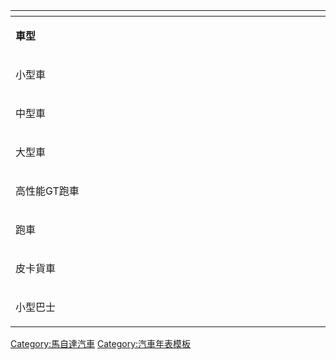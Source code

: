 {| class="navbox collapsible autocollapse"
!colspan="52"| {{Tnavbar-collapsible| [[馬自達]][[馬自達轉子引擎|轉子引擎]]車款發展時間表  | Mazda RX}}
|- bgcolor=#F0F0F0
|colspan=2 width=8% rowspan=2|'''車型'''
|colspan=5 width=10%|1960
|colspan=10 width=20%|1970
|colspan=10 width=20%|1980
|colspan=10 width=20%|1990
|colspan=10 width=20%|2000
|colspan=5 width=2%|2010
|- bgcolor=#F0F0F0
|width=2%|5||width=2%|6||width=2%|7||width=2%|8||width=2%|9
|width=2%|0||width=2%|1||width=2%|2||width=2%|3||width=2%|4||width=2%|5||width=2%|6||width=2%|7||width=2%|8||width=2%|9
|width=2%|0||width=2%|1||width=2%|2||width=2%|3||width=2%|4||width=2%|5||width=2%|6||width=2%|7||width=2%|8||width=2%|9
|width=2%|0||width=2%|1||width=2%|2||width=2%|3||width=2%|4||width=2%|5||width=2%|6||width=2%|7||width=2%|8||width=2%|9
|width=2%|0||width=2%|1||width=2%|2||width=2%|3||width=2%|4||width=2%|5||width=2%|6||width=2%|7||width=2%|8||width=2%|9
|width=2%|0||width=2%|1||width=2%|2||width=2%|3||width=2%|4
|- bgcolor=#E0E0E0
|bgcolor=#F0F0F0| 小型車
|bgcolor=#F0F0F0| [[馬自達323#第二代（1967年-1978年）|Familia]]/[[馬自達R100|R100]]
|colspan=3|
|colspan=6 bgcolor=#C0C0C0| [[馬自達R100|R100]]
|colspan=6|
|colspan=10|
|colspan=10|
|colspan=10|
|colspan=5|
|- bgcolor=#E0E0E0
|rowspan=2 bgcolor=#F0F0F0| 中型車
|bgcolor=#F0F0F0| [[馬自達626#第一代（SNA/S122A系　1970年-1974年）|Capella]]/[[馬自達RX-2|RX-2]]
|colspan=5|
|colspan=9 bgcolor=#C0C0C0| [[馬自達RX-2|RX-2]]
|colspan=1|
|colspan=10|
|colspan=10|
|colspan=10|
|colspan=5|
|- bgcolor=#E0E0E0
|bgcolor=#F0F0F0| [[馬自達Luce|Luce]]/[[馬自達RX-4|RX-4]]
|colspan=4|
|colspan=3 bgcolor=#C0C0C0| [[馬自達Luce Rotary Coupe|R130]]
|colspan=7 bgcolor=#C0C0C0| [[馬自達RX-4|RX-4]]
|colspan=3 bgcolor=#C0C0C0| [[馬自達Luce#第三代（1977年-1981年）|Legato]]
|colspan=4 bgcolor=#C0C0C0| [[馬自達Luce#第四代（1981年-1986年）|HB]]
|colspan=6 bgcolor=#C0C0C0| [[馬自達Luce#第五代（1986年-1991年）|HC]]
|colspan=8|
|colspan=10|
|colspan=5|
|- bgcolor=#E0E0E0
|bgcolor=#F0F0F0| 大型車
|bgcolor=#F0F0F0| [[馬自達Roadpacer|Roadpacer]]
|colspan=5|
|colspan=5|
|colspan=4 bgcolor=#C0C0C0| [[馬自達Roadpacer|RP]]
|colspan=1|
|colspan=10|
|colspan=10|
|colspan=10|
|colspan=5|
|- bgcolor=#E0E0E0
|bgcolor=#F0F0F0| 高性能GT跑車
|bgcolor=#F0F0F0| [[馬自達Cosmo|Cosmo/RX-5]]
|colspan=4 bgcolor=#C0C0C0| [[馬自達Cosmo#前期型L10A系|L10A]]
|colspan=4 bgcolor=#C0C0C0| [[馬自達Cosmo#後期型L10B系|L10B]]
|colspan=2|
|colspan=7 bgcolor=#C0C0C0| [[馬自達Cosmo#第二代（CD系 1975年-1981年）|CD]]
|colspan=8 bgcolor=#C0C0C0| [[馬自達Cosmo#第三代（HB系 1981年-1990年）|HB]]
|colspan=6 bgcolor=#C0C0C0| [[馬自達Cosmo#第四代（JC系 1990年-1996年）|JC]]
|colspan=4|
|colspan=10|
|colspan=5|
|- bgcolor=#E0E0E0
|bgcolor=#F0F0F0| 跑車
|bgcolor=#F0F0F0| [[馬自達RX-3|RX-3]]/[[馬自達RX-7|RX-7]]/[[馬自達RX-8|RX-8]]
|colspan=5|
|colspan=2|
|colspan=6 bgcolor=#C0C0C0| [[馬自達RX-3|RX-3]]
|colspan=3 bgcolor=#C0C0C0| [[馬自達RX-7#第一代SA22C/FB3S型（1978-1985年）|SA]]
|colspan=5 bgcolor=#C0C0C0| [[馬自達RX-7#第一代SA22C/FB3S型（1978-1985年）|FB]]
|colspan=6 bgcolor=#C0C0C0| [[馬自達RX-7#第二代FC3S型（1985-1991年）/ FC3C型敞篷車型（1987-1992年）|FC]]
|colspan=11 bgcolor=#C0C0C0| [[馬自達RX-7#第三代FD3S型（1991-2002年）|FD]]
|colspan=10 bgcolor=#C0C0C0| [[馬自達RX-8|SE]]
|colspan=2|
|- bgcolor=#E0E0E0
|bgcolor=#F0F0F0| 皮卡貨車
|bgcolor=#F0F0F0| [[馬自達Rotary Pickup|Rotary Pickup]]
|colspan=5|
|colspan=4|
|colspan=5 bgcolor=#C0C0C0| [[馬自達Rotary Pickup|Rotary Pickup]]
|colspan=1|
|colspan=10|
|colspan=10|
|colspan=10|
|colspan=5|
|- bgcolor=#E0E0E0
|bgcolor=#F0F0F0| 小型巴士
|bgcolor=#F0F0F0| [[馬自達Parkway|Parkway]]
|colspan=5|
|colspan=4|
|colspan=3 bgcolor=#C0C0C0| [[馬自達Parkway#第一代（1972年-1982年）|Parkway]]
|colspan=3|
|colspan=10|
|colspan=10|
|colspan=10|
|colspan=5|
|}<noinclude>
[[Category:馬自達汽車]]
[[Category:汽車年表模板]]

</noinclude>